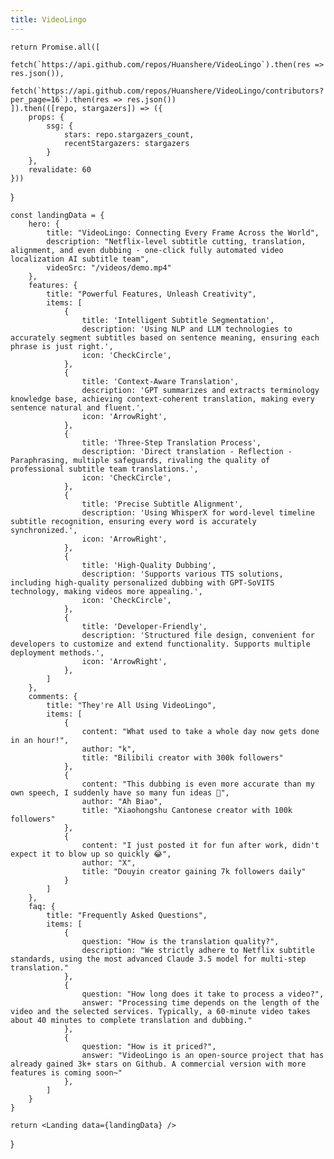 ```yaml
---
title: VideoLingo
---
```



    return Promise.all([
        fetch(`https://api.github.com/repos/Huanshere/VideoLingo`).then(res => res.json()),
        fetch(`https://api.github.com/repos/Huanshere/VideoLingo/contributors?per_page=16`).then(res => res.json())
    ]).then(([repo, stargazers]) => ({
        props: {
            ssg: {
                stars: repo.stargazers_count,
                recentStargazers: stargazers
            }
        },
        revalidate: 60
    }))
}

    const landingData = {
        hero: {
            title: "VideoLingo: Connecting Every Frame Across the World",
            description: "Netflix-level subtitle cutting, translation, alignment, and even dubbing - one-click fully automated video localization AI subtitle team",
            videoSrc: "/videos/demo.mp4"
        },
        features: {
            title: "Powerful Features, Unleash Creativity",
            items: [
                {
                    title: 'Intelligent Subtitle Segmentation',
                    description: 'Using NLP and LLM technologies to accurately segment subtitles based on sentence meaning, ensuring each phrase is just right.',
                    icon: 'CheckCircle',
                },
                {
                    title: 'Context-Aware Translation',
                    description: 'GPT summarizes and extracts terminology knowledge base, achieving context-coherent translation, making every sentence natural and fluent.',
                    icon: 'ArrowRight',
                },
                {
                    title: 'Three-Step Translation Process',
                    description: 'Direct translation - Reflection - Paraphrasing, multiple safeguards, rivaling the quality of professional subtitle team translations.',
                    icon: 'CheckCircle',
                },
                {
                    title: 'Precise Subtitle Alignment',
                    description: 'Using WhisperX for word-level timeline subtitle recognition, ensuring every word is accurately synchronized.',
                    icon: 'ArrowRight',
                },
                {
                    title: 'High-Quality Dubbing',
                    description: 'Supports various TTS solutions, including high-quality personalized dubbing with GPT-SoVITS technology, making videos more appealing.',
                    icon: 'CheckCircle',
                },
                {
                    title: 'Developer-Friendly',
                    description: 'Structured file design, convenient for developers to customize and extend functionality. Supports multiple deployment methods.',
                    icon: 'ArrowRight',
                },
            ]
        },
        comments: {
            title: "They're All Using VideoLingo",
            items: [
                {
                    content: "What used to take a whole day now gets done in an hour!",
                    author: "k",
                    title: "Bilibili creator with 300k followers"
                },
                {
                    content: "This dubbing is even more accurate than my own speech, I suddenly have so many fun ideas 🤩",
                    author: "Ah Biao",
                    title: "Xiaohongshu Cantonese creator with 100k followers"
                },
                {
                    content: "I just posted it for fun after work, didn't expect it to blow up so quickly 😂",
                    author: "X",
                    title: "Douyin creator gaining 7k followers daily"
                }
            ]
        },
        faq: {
            title: "Frequently Asked Questions",
            items: [
                {
                    question: "How is the translation quality?",
                    description: "We strictly adhere to Netflix subtitle standards, using the most advanced Claude 3.5 model for multi-step translation."
                },
                {
                    question: "How long does it take to process a video?",
                    answer: "Processing time depends on the length of the video and the selected services. Typically, a 60-minute video takes about 40 minutes to complete translation and dubbing."
                },
                {
                    question: "How is it priced?",
                    answer: "VideoLingo is an open-source project that has already gained 3k+ stars on Github. A commercial version with more features is coming soon~"
                },
            ]
        }
    }

    return <Landing data={landingData} />
}

